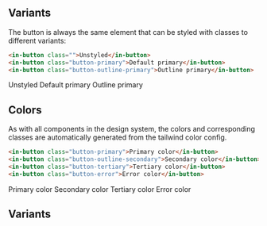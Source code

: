 ## Variants

The button is always the same element that can be styled with classes to different
variants:

```html
<in-button class="">Unstyled</in-button>
<in-button class="button-primary">Default primary</in-button>
<in-button class="button-outline-primary">Outline primary</in-button>
```

<in-button class="">Unstyled</in-button>
<in-button class="button-primary">Default primary</in-button>
<in-button class="button-outline-primary">Outline primary</in-button>

## Colors

As with all components in the design system, the colors and corresponding
classes are automatically generated from the tailwind color config.

```html
<in-button class="button-primary">Primary color</in-button>
<in-button class="button-outline-secondary">Secondary color</in-button>
<in-button class="button-tertiary">Tertiary color</in-button>
<in-button class="button-error">Error color</in-button>
```

<in-button class="button-primary">Primary color</in-button>
<in-button class="button-outline-secondary">Secondary color</in-button>
<in-button class="button-tertiary">Tertiary color</in-button>
<in-button class="button-error">Error color</in-button>

## Variants
